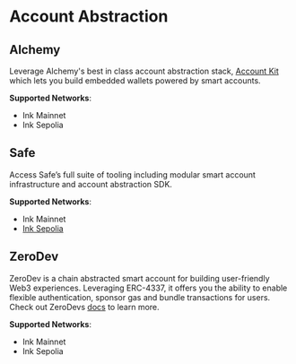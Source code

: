 # Account Abstraction

## Alchemy

Leverage Alchemy's best in class account abstraction stack, [Account Kit](https://www.alchemy.com/account-kit) which lets you build embedded wallets powered by smart accounts.

**Supported Networks**:

- Ink Mainnet
- Ink Sepolia

## Safe

Access Safe’s full suite of tooling including modular smart account infrastructure and account abstraction SDK.

**Supported Networks**:

- Ink Mainnet
- [Ink Sepolia](https://safe.optimism.io/welcome/accounts?chain=ink-sepolia)

## ZeroDev

ZeroDev is a chain abstracted smart account for building user-friendly Web3 experiences. Leveraging ERC-4337, it offers you the ability to enable flexible authentication, sponsor gas and bundle transactions for users. Check out ZeroDevs [docs](https://docs.zerodev.app/) to learn more.

**Supported Networks**:

- Ink Mainnet
- Ink Sepolia


